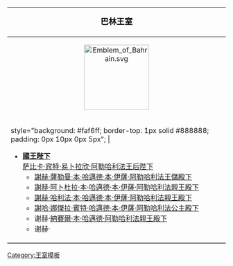 {| class="infobox" style="background: #faf6ff; border: 1px solid #888888; width: 20em; text-align: left; font-size: 88%"
|-
! style="color: #000000; font-size: 1.15em; padding: 0px 0px 4px 0px; text-align:center" valign="top" | '''巴林王室'''
|-
| style="padding: 0px 0px {{#if:{{{1|}}}|1|6}}px 0px; text-align:center" | [[File:Emblem of Bahrain.svg|150px]]<br>
|-  
| style="background: #faf6ff; border-top: 1px solid #888888; padding: 0px 10px 0px 5px"; |
*'''[[哈邁德·本·伊薩·本·薩勒曼·阿勒哈利法|國王陛下]]'''<br/>[[萨比卡·宾特·易卜拉欣·阿勒哈利法王后陛下]]
**[[薩勒曼_(巴林王儲)|謝赫·薩勒曼·本·哈邁德·本·伊薩·阿勒哈利法王儲殿下]]
**[[謝赫·阿卜杜拉·本·哈邁德·本·伊薩·阿勒哈利法親王殿下]]
**[[謝赫·哈利法·本·哈邁德·本·伊薩·阿勒哈利法親王殿下]]
**[[謝哈·娜傑拉·賓特·哈邁德·本·伊薩·阿勒哈利法公主殿下]]
**谢赫·[[納賽爾·本·哈邁德·阿勒哈利法親王|納賽爾·本·哈邁德·阿勒哈利法親王殿下]]
**谢赫·{{link-en|哈立德·本·哈迈德·阿勒哈利法亲王殿下|Khalid bin Hamad Al Khalifa}}

|-
! style="background: #f0eeff; border-top: 1px solid #aaaaaa; padding: 1px 5px 0px 0px; text-align: right;" | {{navbar|Bahrain royal family|mini=1}}
|}<noinclude>
[[Category:王室模板]]
</noinclude>